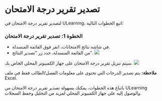 
# تصدير تقرير درجة الامتحان 

 لتصدير تقرير درجة الامتحان في ULearning، اتبع الخطوات التالية: 

 ### الخطوة 1: تصدير تقرير درجة الامتحان 

 - في شاشة نتائج الامتحانات، انقر فوق القائمة المنسدلة. 
 - من القائمة المنسدلة، حدد زر "تصدير النتائج". 
 ![]( /img/utest/teacher/result11.png) 

 سيتم تنزيل تقرير درجة الامتحان على جهاز الكمبيوتر المحلي الخاص بك. 
 ![]( /img/utest/teacher/result12.png) 

 **ملاحظة:** يتم تصدير الدرجات التي تحتوي على معلومات الفصل/الطالب فقط في ملف Excel. 

 باتباع هذه الخطوات، يمكنك بسهولة تصدير تقرير درجة الامتحان من ULearning والوصول إليه على جهاز الكمبيوتر المحلي لمزيد من التحليل وحفظ السجلات.
